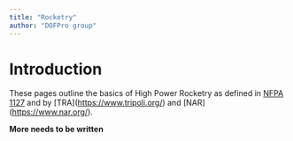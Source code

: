 ```yaml
---
title: "Rocketry"
author: "DOFPro group"
---
```


# Introduction

These pages outline the basics of High Power Rocketry as defined in [NFPA 1127](https://www.nfpa.org/codes-and-standards/1/nfpa-1/2/nfpa-1127) and by \[TRA\](<https://www.tripoli.org/>) and \[NAR\](<https://www.nar.org/>).

**More needs to be written**
